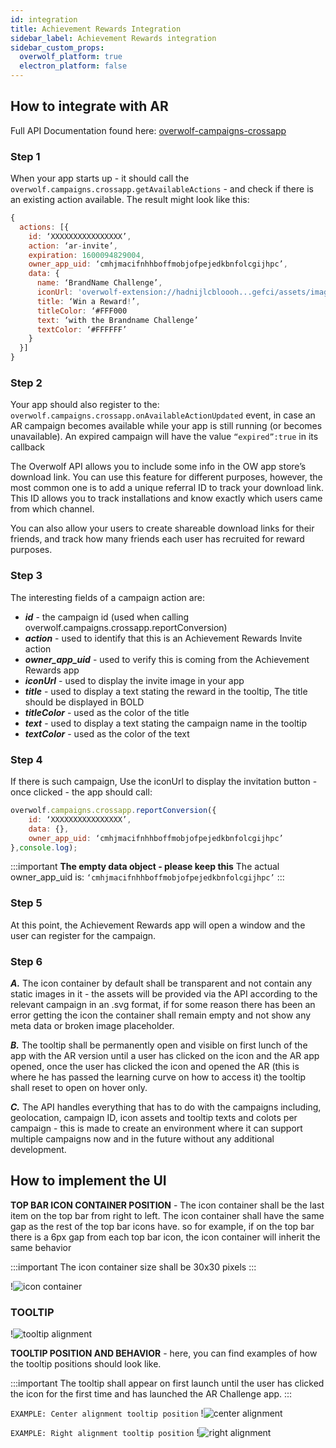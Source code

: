 ```yaml
---
id: integration
title: Achievement Rewards Integration
sidebar_label: Achievement Rewards integration
sidebar_custom_props:
  overwolf_platform: true
  electron_platform: false
---
```


## How to integrate with AR
Full API Documentation found here: [overwolf-campaigns-crossapp](/api/campaigns/crossapp)

### Step 1
When your app starts up - it should call the `overwolf.campaigns.crossapp.getAvailableActions` - and check if there is an existing action available. 
The result might look like this:
```js
{
  actions: [{
    id: ‘XXXXXXXXXXXXXXXX’,
    action: ‘ar-invite’,
    expiration: 1600094829004,
    owner_app_uid: ‘cmhjmacifnhhboffmobjofpejedkbnfolcgijhpc’,
    data: {
      name: ‘BrandName Challenge’,
      iconUrl: 'overwolf-extension://hadnijlcbloooh...gefci/assets/images/icon.svg',
      title: ‘Win a Reward!’,
      titleColor: ‘#FFF000
      text: ‘with the Brandname Challenge’
      textColor: ‘#FFFFFF’
    }
  }]
}
```

### Step 2
Your app should also register to the: `overwolf.campaigns.crossapp.onAvailableActionUpdated` event, in case an AR campaign becomes available while your app is still running (or becomes unavailable).
An expired campaign will have the value `“expired”:true` in its callback

The Overwolf API allows you to include some info in the OW app store’s download link. You can use this feature for different purposes, however, the most common one is to add a unique referral ID to track your download link. This ID allows you to track installations and know exactly which users came from which channel.

You can also allow your users to create shareable download links for their friends, and track how many friends each user has recruited for reward purposes.

### Step 3
The interesting fields of a campaign action are:

* ***id*** - the campaign id (used when calling overwolf.campaigns.crossapp.reportConversion)
* ***action*** - used to identify that this is an Achievement Rewards Invite action
* ***owner_app_uid*** - used to verify this is coming from the Achievement Rewards app
* ***iconUrl*** - used to display the invite image in your app
* ***title*** - used to display a text stating the reward in the tooltip, The title should be displayed in BOLD
* ***titleColor*** - used as the color of the title
* ***text*** - used to display a text stating the campaign name in the tooltip
* ***textColor*** - used as the color of the text

### Step 4
If there is such campaign, Use the iconUrl to display the invitation button - once clicked - the app should call: 
```js
overwolf.campaigns.crossapp.reportConversion({
    id: ‘XXXXXXXXXXXXXXXX’,
    data: {},
    owner_app_uid: ‘cmhjmacifnhhboffmobjofpejedkbnfolcgijhpc’
},console.log);
```
:::important
**The empty data object - please keep this**
The actual owner_app_uid is: `‘cmhjmacifnhhboffmobjofpejedkbnfolcgijhpc’`
:::

### Step 5
At this point, the Achievement Rewards app will open a window and the user can register for the campaign.

### Step 6
***A.*** The icon container by default shall be transparent and not contain any static images in it - the assets will be provided via the API according to the relevant campaign in an .svg format, if for some reason there has been an error getting the icon the container shall remain empty and not show any meta data or broken image placeholder.

***B.*** The tooltip shall be permanently open and visible on first lunch of the app with the AR version until a user has clicked on the icon and the AR app opened, once the user has clicked the icon and opened the AR (this is where he has passed the learning curve on how to access it) the tooltip shall reset to open on hover only.

***C.*** The API handles everything that has to do with the campaigns including, geolocation, campaign ID, icon assets and tooltip texts and colots per campaign - this is made to create an environment where it can support multiple campaigns now and in the future without any additional development.


## How to implement the UI
**TOP BAR ICON CONTAINER POSITION** - The icon container shall be the last item on the top bar from right to left. The icon container shall have the same gap as the rest of the top bar icons have. so for example, if on the top bar there is a 6px gap from each top bar icon, the icon container will inherit the same behavior

:::important
The icon container size shall be 30x30 pixels
:::

!![icon container](/assets/achievement-rewards/example_1.jpg)

### TOOLTIP
!![tooltip alignment](/assets/achievement-rewards/example_2.png)

**TOOLTIP POSITION AND BEHAVIOR** - here, you can find examples of how the tooltip positions should look like.

:::important
The tooltip shall appear on first launch until the user has clicked the icon for the first time and has launched the AR Challenge app.
:::

`EXAMPLE: Center alignment tooltip position`
!![center alignment](/assets/achievement-rewards/example_3.jpg)

`EXAMPLE: Right alignment tooltip position`
!![right alignment](/assets/achievement-rewards/example_4.jpg)
